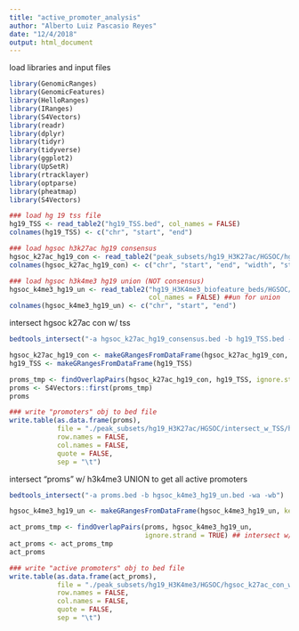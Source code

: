 ```yaml
---
title: "active_promoter_analysis"
author: "Alberto Luiz Pascasio Reyes"
date: "12/4/2018"
output: html_document
---
```


load libraries and input files
```r

library(GenomicRanges)
library(GenomicFeatures)
library(HelloRanges)
library(IRanges)
library(S4Vectors)
library(readr)
library(dplyr)
library(tidyr)
library(tidyverse)
library(ggplot2)
library(UpSetR)
library(rtracklayer)
library(optparse)
library(pheatmap)
library(S4Vectors)

### load hg 19 tss file
hg19_TSS <- read_table2("hg19_TSS.bed", col_names = FALSE)
colnames(hg19_TSS) <- c("chr", "start", "end")

### load hgsoc h3k27ac hg19 consensus
hgsoc_k27ac_hg19_con <- read_table2("peak_subsets/hg19_H3K27ac/HGSOC/hgsoc_k27ac_hg19_consensus.bed", col_names = FALSE)
colnames(hgsoc_k27ac_hg19_con) <- c("chr", "start", "end", "width", "strand")

### load hgsoc h3k4me3 hg19 union (NOT consensus)
hgsoc_k4me3_hg19_un <- read_table2("hg19_H3K4me3_biofeature_beds/HGSOC/union_peak_set/HGSOC_H3K4me3_lift_to_hg19_union_peaks.bed",
                                   col_names = FALSE) ##un for union
colnames(hgsoc_k4me3_hg19_un) <- c("chr", "start", "end")

```

intersect hgsoc k27ac con w/ tss
```r

bedtools_intersect("-a hgsoc_k27ac_hg19_consensus.bed -b hg19_TSS.bed -wa -g hg19")

hgsoc_k27ac_hg19_con <- makeGRangesFromDataFrame(hgsoc_k27ac_hg19_con, keep.extra.columns = FALSE)
hg19_TSS <- makeGRangesFromDataFrame(hg19_TSS)

proms_tmp <- findOverlapPairs(hgsoc_k27ac_hg19_con, hg19_TSS, ignore.strand = TRUE) ### notw this is hgsoc_consensus promoters
proms <- S4Vectors::first(proms_tmp)
proms

### write "promoters" obj to bed file
write.table(as.data.frame(proms),
            file = "./peak_subsets/hg19_H3K27ac/HGSOC/intersect_w_TSS/hgsoc_k27ac_hg19_con_proms.bed",
            row.names = FALSE,
            col.names = FALSE,
            quote = FALSE,
            sep = "\t")

```

intersect "proms" w/ h3k4me3 UNION to get all active promoters
```r

bedtools_intersect("-a proms.bed -b hgsoc_k4me3_hg19_un.bed -wa -wb")

hgsoc_k4me3_hg19_un <- makeGRangesFromDataFrame(hgsoc_k4me3_hg19_un, keep.extra.columns = FALSE)

act_proms_tmp <- findOverlapPairs(proms, hgsoc_k4me3_hg19_un, 
                                  ignore.strand = TRUE) ## intersect w/ union (all) hel4me3 hgsoc peaks (will try other subsets later)
act_proms <- act_proms_tmp
act_proms

### write "active promoters" obj to bed file
write.table(as.data.frame(act_proms),
            file = "./peak_subsets/hg19_H3K4me3/HGSOC/hgsoc_k27ac_con_w_tss_w_k4me3_un_hg19_act_proms.bed",
            row.names = FALSE,
            col.names = FALSE,
            quote = FALSE,
            sep = "\t")

```




